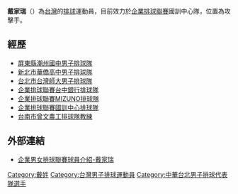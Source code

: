 {{unreferenced|time=2013-06-09T17:30:04+00:00}}
{{Volleyball player infobox
| playername =  戴家瑞
| image =  
| fullname =  戴家瑞
| nickname = 
| dateofbirth = {{Birth date and age|1987|1|28}}
| cityofbirth = [[屏東縣|屏東縣]]
| countryofbirth =  [[台灣|台灣]]
| hometown =  
| homecountry =  
| height =  194公分
| weight = 87公斤
| position = 攻擊手
| updated =  2013-6-8
}}

'''戴家瑞'''（{{bd|1987年|1月28日|catIdx=戴}}）為[[台灣|台灣]]的[[排球|排球]]運動員，目前效力於[[企業排球聯賽|企業排球聯賽]]國訓中心隊，位置為攻擊手。

==經歷==
*[[屏東縣|屏東縣]][[潮州國中男子排球隊|潮州國中男子排球隊]]
*[[新北市|新北市]][[華僑高中男子排球隊|華僑高中男子排球隊]]
*[[台北市|台北市]][[台灣師大男子排球隊|台灣師大男子排球隊]]
*[[企業排球聯賽|企業排球聯賽]][[台中銀行排球隊|台中銀行排球隊]]
*[[企業排球聯賽|企業排球聯賽]][[MIZUNO排球隊|MIZUNO排球隊]]
*[[企業排球聯賽|企業排球聯賽]][[國訓中心排球隊|國訓中心排球隊]]
*[[台南市|台南市]][[曾文農工|曾文農工]][[排球隊教練|排球隊教練]]

==外部連結==
*[http://www.bsaila.com.tw/scv/Person_Default.aspx?CupID=4&PersonID=795&PlayerID=2656 企業男女排球聯賽球員介紹-戴家瑞]{{Dead link|date=2018年10月 |bot=InternetArchiveBot |fix-attempted=yes }}
{{2010年亞洲盃男子排球錦標賽中華男子排球代表隊}}
{{2010年第十六屆中國廣州亞運中華男子排球代表隊}}
{{2013年亞洲男子排球俱樂部錦標賽中華男子排球代表隊}}

[[Category:戴姓|Category:戴姓]]
[[Category:台灣男子排球運動員|Category:台灣男子排球運動員]]
[[Category:中華台北男子排球代表隊選手|Category:中華台北男子排球代表隊選手]]
